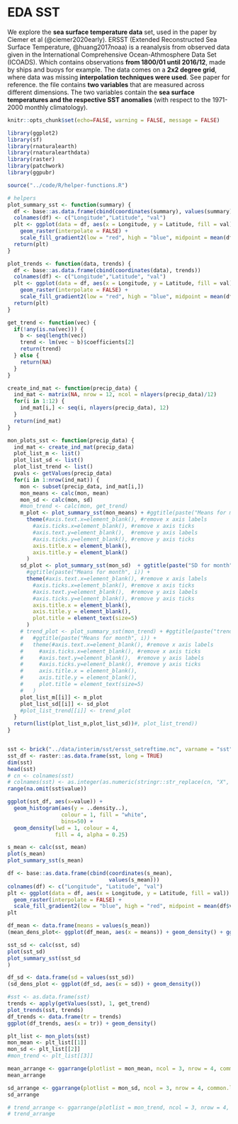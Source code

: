 # EDA SST

We explore the **sea surface temperature data** set, used in the paper by Ciemer et al (@ciemer2020early). 
ERSST (Extended Reconstructed Sea Surface Temperature, @huang2017noaa) is a reanalysis from observed data given in the International Comprehensive Ocean-Athmosphere Data Set (ICOADS). Which contains observations **from 1800/01 until 2016/12**, made by ships and buoys for example.
The data comes on a **2x2 degree grid**, where data was missing **interpolation techniques were used**.
See paper for reference.
the file contains **two variables** that are measured across different dimensions.
The two variables contain the **sea surface temperatures and the respective SST anomalies** (with respect to the 1971-2000 monthly climatology).

```r
knitr::opts_chunk$set(echo=FALSE, warning = FALSE, message = FALSE)
```

```r
library(ggplot2)
library(sf)
library(rnaturalearth)
library(rnaturalearthdata)
library(raster)
library(patchwork)
library(ggpubr)
```

```r
source("../code/R/helper-functions.R")
```

```r
# helpers
plot_summary_sst <- function(summary) {
  df <- base::as.data.frame(cbind(coordinates(summary), values(summary)))
  colnames(df) <- c("Longitude","Latitude", "val")
  plt <- ggplot(data = df, aes(x = Longitude, y = Latitude, fill = val)) +
    geom_raster(interpolate = FALSE) +
    scale_fill_gradient2(low = "red", high = "blue", midpoint = mean(df$val, na.rm=TRUE))
  return(plt)
}

plot_trends <- function(data, trends) {
  df <- base::as.data.frame(cbind(coordinates(data), trends))
  colnames(df) <- c("Longitude","Latitude", "val")
  plt <- ggplot(data = df, aes(x = Longitude, y = Latitude, fill = val)) +
    geom_raster(interpolate = FALSE) +
    scale_fill_gradient2(low = "red", high = "blue", midpoint = mean(df$val, na.rm=TRUE))
  return(plt)
}

get_trend <- function(vec) {
  if(!any(is.na(vec))) {
    b <- seq(length(vec))
    trend <- lm(vec ~ b)$coefficients[2]
    return(trend)
  } else {
    return(NA)
  }
}

create_ind_mat <- function(precip_data) {
  ind_mat <- matrix(NA, nrow = 12, ncol = nlayers(precip_data)/12)
  for(i in 1:12) {
    ind_mat[i,] <- seq(i, nlayers(precip_data), 12)
  }
  return(ind_mat)
}

mon_plots_sst <- function(precip_data) {
  ind_mat <- create_ind_mat(precip_data)
  plot_list_m <- list()
  plot_list_sd <- list()
  plot_list_trend <- list()
  pvals <- getValues(precip_data)
  for(i in 1:nrow(ind_mat)) {
    mon <- subset(precip_data, ind_mat[i,])
    mon_means <- calc(mon, mean)
    mon_sd <- calc(mon, sd)
    #mon_trend <- calc(mon, get_trend)
    m_plot <- plot_summary_sst(mon_means) + #ggtitle(paste("Means for month", i)) +
      theme(#axis.text.x=element_blank(), #remove x axis labels
        #axis.ticks.x=element_blank(), #remove x axis ticks
        #axis.text.y=element_blank(),  #remove y axis labels
        #axis.ticks.y=element_blank(), #remove y axis ticks
        axis.title.x = element_blank(),
        axis.title.y = element_blank()
      )
    sd_plot <- plot_summary_sst(mon_sd)  + ggtitle(paste("SD for month", i)) +
      #ggtitle(paste("Means for month", i)) +
      theme(#axis.text.x=element_blank(), #remove x axis labels
        #axis.ticks.x=element_blank(), #remove x axis ticks
        #axis.text.y=element_blank(),  #remove y axis labels
        #axis.ticks.y=element_blank(), #remove y axis ticks
        axis.title.x = element_blank(),
        axis.title.y = element_blank(),
        plot.title = element_text(size=5)
      )
    # trend_plot <- plot_summary_sst(mon_trend) + #ggtitle(paste("trend for month", i)) +
    #   #ggtitle(paste("Means for month", i)) +
    #   theme(#axis.text.x=element_blank(), #remove x axis labels
    #     #axis.ticks.x=element_blank(), #remove x axis ticks
    #     #axis.text.y=element_blank(),  #remove y axis labels
    #     #axis.ticks.y=element_blank(), #remove y axis ticks
    #     axis.title.x = element_blank(),
    #     axis.title.y = element_blank(),
    #     plot.title = element_text(size=5)
    #   )
    plot_list_m[[i]] <- m_plot
    plot_list_sd[[i]] <- sd_plot
    #plot_list_trend[[i]] <- trend_plot
  }
  return(list(plot_list_m,plot_list_sd))#, plot_list_trend))
}

```

```r

```

```r
sst <- brick("../data/interim/sst/ersst_setreftime.nc", varname = "sst")
sst_df <- raster::as.data.frame(sst, long = TRUE)
dim(sst)
head(sst)
# cn <- colnames(sst)
# colnames(sst) <- as.integer(as.numeric(stringr::str_replace(cn, "X", "")))
range(na.omit(sst$value))
```


```r
ggplot(sst_df, aes(x=value)) +
  geom_histogram(aes(y = ..density..),
                 colour = 1, fill = "white",
                 bins=50) +
  geom_density(lwd = 1, colour = 4,
               fill = 4, alpha = 0.25)

```

```r
s_mean <- calc(sst, mean)
plot(s_mean)
plot_summary_sst(s_mean)
```
```r
df <- base::as.data.frame(cbind(coordinates(s_mean),
                                values(s_mean)))
colnames(df) <- c("Longitude", "Latitude", "val")
plt <- ggplot(data = df, aes(x = Longitude, y = Latitude, fill = val)) +
  geom_raster(interpolate = FALSE) +
  scale_fill_gradient2(low = "blue", high = "red", midpoint = mean(df$val, na.rm=TRUE))
plt

```
```r
df_mean <- data.frame(means = values(s_mean))
(mean_dens_plot<- ggplot(df_mean, aes(x = means)) + geom_density() + ggtitle("Density of means computed on each location"))
```

```r
sst_sd <- calc(sst, sd)
plot(sst_sd)
plot_summary_sst(sst_sd
)
```
```r
df_sd <- data.frame(sd = values(sst_sd))
(sd_dens_plot <- ggplot(df_sd, aes(x = sd)) + geom_density())
```

```r
#sst <- as.data.frame(sst)
trends <- apply(getValues(sst), 1, get_trend)
plot_trends(sst, trends)
df_trends <- data.frame(tr = trends)
ggplot(df_trends, aes(x = tr)) + geom_density()

```
```r
plt_list <- mon_plots(sst)
mon_mean <- plt_list[[1]]
mon_sd <- plt_list[[2]]
#mon_trend <- plt_list[[3]]
```

```r
mean_arrange <- ggarrange(plotlist = mon_mean, ncol = 3, nrow = 4, common.legend = TRUE, legend = "bottom")
mean_arrange 
```


```r
sd_arrange <- ggarrange(plotlist = mon_sd, ncol = 3, nrow = 4, common.legend = TRUE, legend = "bottom")
sd_arrange
```

```r
# trend_arrange <- ggarrange(plotlist = mon_trend, ncol = 3, nrow = 4, common.legend = TRUE, legend = "bottom")
# trend_arrange
```
